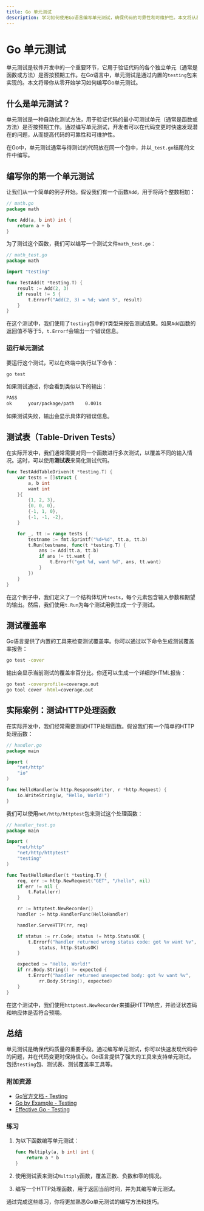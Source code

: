 ```yaml
---
title: Go 单元测试
description: 学习如何使用Go语言编写单元测试，确保代码的可靠性和可维护性。本文将从基础概念讲起，逐步深入，并提供实际案例和代码示例。
---
```


# Go 单元测试

单元测试是软件开发中的一个重要环节，它用于验证代码的各个独立单元（通常是函数或方法）是否按预期工作。在Go语言中，单元测试是通过内置的`testing`包来实现的。本文将带你从零开始学习如何编写Go单元测试。

## 什么是单元测试？

单元测试是一种自动化测试方法，用于验证代码的最小可测试单元（通常是函数或方法）是否按预期工作。通过编写单元测试，开发者可以在代码变更时快速发现潜在的问题，从而提高代码的可靠性和可维护性。

在Go中，单元测试通常与待测试的代码放在同一个包中，并以`_test.go`结尾的文件中编写。

## 编写你的第一个单元测试

让我们从一个简单的例子开始。假设我们有一个函数`Add`，用于将两个整数相加：

```go
// math.go
package math

func Add(a, b int) int {
    return a + b
}
```

为了测试这个函数，我们可以编写一个测试文件`math_test.go`：

```go
// math_test.go
package math

import "testing"

func TestAdd(t *testing.T) {
    result := Add(2, 3)
    if result != 5 {
        t.Errorf("Add(2, 3) = %d; want 5", result)
    }
}
```

在这个测试中，我们使用了`testing`包中的`T`类型来报告测试结果。如果`Add`函数的返回值不等于5，`t.Errorf`会输出一个错误信息。

### 运行单元测试

要运行这个测试，可以在终端中执行以下命令：

```bash
go test
```

如果测试通过，你会看到类似以下的输出：

```bash
PASS
ok      your/package/path    0.001s
```

如果测试失败，输出会显示具体的错误信息。

## 测试表（Table-Driven Tests）

在实际开发中，我们通常需要对同一个函数进行多次测试，以覆盖不同的输入情况。这时，可以使用**测试表**来简化测试代码。

```go
func TestAddTableDriven(t *testing.T) {
    var tests = []struct {
        a, b int
        want int
    }{
        {1, 2, 3},
        {0, 0, 0},
        {-1, 1, 0},
        {-1, -1, -2},
    }

    for _, tt := range tests {
        testname := fmt.Sprintf("%d+%d", tt.a, tt.b)
        t.Run(testname, func(t *testing.T) {
            ans := Add(tt.a, tt.b)
            if ans != tt.want {
                t.Errorf("got %d, want %d", ans, tt.want)
            }
        })
    }
}
```

在这个例子中，我们定义了一个结构体切片`tests`，每个元素包含输入参数和期望的输出。然后，我们使用`t.Run`为每个测试用例生成一个子测试。

## 测试覆盖率

Go语言提供了内置的工具来检查测试覆盖率。你可以通过以下命令生成测试覆盖率报告：

```bash
go test -cover
```

输出会显示当前测试的覆盖率百分比。你还可以生成一个详细的HTML报告：

```bash
go test -coverprofile=coverage.out
go tool cover -html=coverage.out
```

## 实际案例：测试HTTP处理函数

在实际开发中，我们经常需要测试HTTP处理函数。假设我们有一个简单的HTTP处理函数：

```go
// handler.go
package main

import (
    "net/http"
    "io"
)

func HelloHandler(w http.ResponseWriter, r *http.Request) {
    io.WriteString(w, "Hello, World!")
}
```

我们可以使用`net/http/httptest`包来测试这个处理函数：

```go
// handler_test.go
package main

import (
    "net/http"
    "net/http/httptest"
    "testing"
)

func TestHelloHandler(t *testing.T) {
    req, err := http.NewRequest("GET", "/hello", nil)
    if err != nil {
        t.Fatal(err)
    }

    rr := httptest.NewRecorder()
    handler := http.HandlerFunc(HelloHandler)

    handler.ServeHTTP(rr, req)

    if status := rr.Code; status != http.StatusOK {
        t.Errorf("handler returned wrong status code: got %v want %v",
            status, http.StatusOK)
    }

    expected := "Hello, World!"
    if rr.Body.String() != expected {
        t.Errorf("handler returned unexpected body: got %v want %v",
            rr.Body.String(), expected)
    }
}
```

在这个测试中，我们使用`httptest.NewRecorder`来捕获HTTP响应，并验证状态码和响应体是否符合预期。

## 总结

单元测试是确保代码质量的重要手段。通过编写单元测试，你可以快速发现代码中的问题，并在代码变更时保持信心。Go语言提供了强大的工具来支持单元测试，包括`testing`包、测试表、测试覆盖率工具等。

### 附加资源

- [Go官方文档 - Testing](https://golang.org/pkg/testing/)
- [Go by Example - Testing](https://gobyexample.com/testing)
- [Effective Go - Testing](https://golang.org/doc/effective_go.html#testing)

### 练习

1. 为以下函数编写单元测试：

    ```go
    func Multiply(a, b int) int {
        return a * b
    }
    ```

2. 使用测试表来测试`Multiply`函数，覆盖正数、负数和零的情况。

3. 编写一个HTTP处理函数，用于返回当前时间，并为其编写单元测试。

通过完成这些练习，你将更加熟悉Go单元测试的编写方法和技巧。